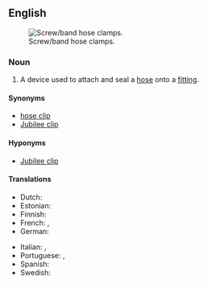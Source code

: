 ==English==
{{wikipedia}}
[[File:Hoseclamps.screw.agr.jpg|right|thumb|Screw/band hose clamps.]]
===Noun===
{{en-noun}}

# A device used to attach and seal a [[hose]] onto a [[fitting]].

====Synonyms====
* [[hose clip]]
* [[Jubilee clip]] {{q|UK}}

====Hyponyms====
* [[Jubilee clip]]

====Translations====
{{trans-top|device to clamp a hose to a fitting}}
* Dutch: {{t|nl|slangklem}}
* Estonian: {{t|et|voolikuklamber}}
* Finnish: {{t|fi|letkunkiristin}}
* French: {{t+|fr|collier|m}}, {{t+|fr|collier de serrage|m}}
* German: {{t+|de|Schlauchschelle|f}}
{{trans-mid}}
* Italian: {{t|it|fascetta|f}}, {{t|it|fascetta metallica|f}}
* Portuguese: {{t+|pt|braçadeira|f}}, {{t+|pt|abraçadeira|f}}
* Spanish: {{t+|es|abrazadera|f}}
* Swedish: {{t|sv|slangklämma|c}}
{{trans-bottom}}